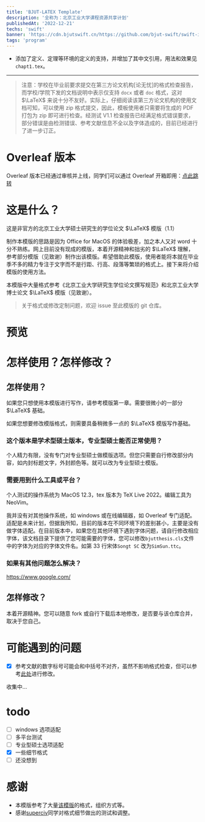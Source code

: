 ```yaml
---
title: 'BJUT-LATEX Template'
description: '全称为：北京工业大学课程资源共享计划'
publishedAt: '2022-12-21'
techs: 'swift'
banner: 'https://cdn.bjutswift.cn/https://github.com/bjut-swift/swift-image-hosting/blob/main/swift-nest/post/latex.png'
tags: 'program'
---
```


- 添加了定义、定理等环境的定义的支持，并增加了其中文引用，用法和效果见`chapt1.tex`。

---

> 注意：学校在毕业前要求提交在第三方论文机构[论无忧]的格式检查报告，而学校/学院下发的文档说明中表示仅支持 `docx` 或者 `doc` 格式，这对 $\LaTeX$ 来说十分不友好。实际上，仔细阅读该第三方论文机构的使用文档可知，可以使用 zip 格式提交，因此，模板使用者只需要将生成的 PDF 打包为 zip 即可进行检查。经测试 V1.1 检查报告已经满足格式错误要求，部分错误是由检测错误、参考文献信息不全以及字体造成的，目前已经进行了进一步订正。

# Overleaf 版本

Overleaf 版本已经通过审核并上线，同学们可以通过 Overleaf 开箱即用：[点此跳转](https://www.overleaf.com/latex/templates/bjutthesis/wcrpmvdkdnjs)

# 这是什么？

这是非官方的北京工业大学硕士研究生的学位论文 $\LaTeX$ 模版（1.1）

制作本模版的思路是因为 Office for MacOS 的体验极差，加之本人又对 word 十分不熟练。网上目前没有现成的模版，本着开源精神和拙劣的 $\LaTeX$ 理解，参考部分模版（见致谢）制作出该模版。希望借助此模版，使用者能将本就在毕业季不多的精力专注于文字而不是行距、行高、段落等繁琐的格式上。接下来将介绍模版的使用方法。

本模版中大量格式参考《北京工业大学研究生学位论文撰写规范》和北京工业大学博士论文 $\LaTeX$ 模版（见致谢）。

> 关于格式或修改定制问题，欢迎 issue 至此模版的 git 仓库。

# 预览

<NextImage
  src='https://cdn.bjutswift.cn/https://github.com/bjut-swift/swift-image-hosting/blob/main/swift-nest/post/latex.png'
  alt='右侧示例图片'
  width={600}
  height={500}
  useSkeleton
  className='my-4 w-full rounded-lg shadow-lg'
/>

# 怎样使用？怎样修改？

## 怎样使用？

如果您只想使用本模版进行写作，请参考模版第一章。需要很微小的一部分 $\LaTeX$ 基础。

如果您想要修改模版格式，则需要具备稍微多一点的 $\LaTeX$ 模版写作基础。

### 这个版本是学术型硕士版本，专业型硕士能否正常使用？

个人精力有限，没有专门对专业型硕士做模版选项。但您只需要自行修改部分内容，如内封标题文字，外封颜色等。就可以改为专业型硕士模版。

### 需要用到什么工具或平台？

个人测试的操作系统为 MacOS 12.3，tex 版本为 TeX Live 2022。编辑工具为 NeoVim。

我并没有对其他操作系统，如 windows 或在线编辑器，如 Overleaf 专门适配。适配是未来计划，但据我所知，目前的版本在不同环境下的差别甚小，主要是没有做字体适配。在目前版本中，如果您在其他环境下遇到字体问题，请自行修改相应字体，该文档目录下提供了您可能需要的字体，您可以修改`bjutthesis.cls`文件中的字体为对应的字体文件名。如第 33 行宋体`Songt SC` 改为`SimSun.ttc`。

### 如果有其他问题怎么解决？

https://www.google.com/

## 怎样修改？

本着开源精神。您可以随意 fork 或自行下载后本地修改，是否要与该仓库合并，取决于您自己。

# 可能遇到的问题

- [x] 参考文献的数字标号可能会和中括号不对齐，虽然不影响格式检查，但可以参考[此处](https://github.com/PEKEW/BJUTLATEX/issues/5#issue-2087856053)进行修改。

收集中...

# todo

- [ ] windows 选项适配
- [ ] 多平台测试
- [ ] 专业型硕士选项适配
- [x] 一些细节格式
- [ ] 还没想到

# 感谢

- 本模版参考了大量[该模版](https://github.com/fisherxt/bjutthesis)的格式，组织方式等。
- 感谢[superciv](https://github.com/superciv)同学对格式细节做出的测试和调整。
